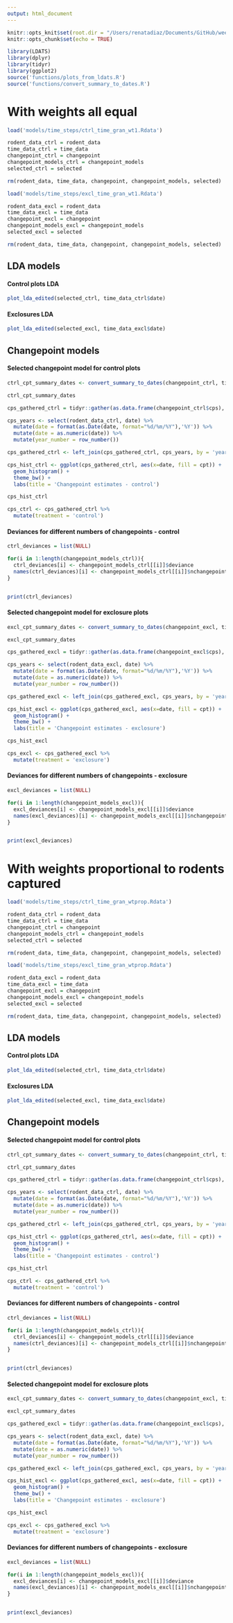 ```yaml
---
output: html_document
---
```


```r
knitr::opts_knit$set(root.dir = "/Users/renatadiaz/Documents/GitHub/weecology/LDA-kratplots")
knitr::opts_chunk$set(echo = TRUE)
```


```r
library(LDATS)
library(dplyr)
library(tidyr)
library(ggplot2)
source('functions/plots_from_ldats.R')
source('functions/convert_summary_to_dates.R')
```

# With weights all equal

```r
load('models/time_steps/ctrl_time_gran_wt1.Rdata')

rodent_data_ctrl = rodent_data
time_data_ctrl = time_data
changepoint_ctrl = changepoint
changepoint_models_ctrl = changepoint_models
selected_ctrl = selected

rm(rodent_data, time_data, changepoint, changepoint_models, selected)

load('models/time_steps/excl_time_gran_wt1.Rdata')

rodent_data_excl = rodent_data
time_data_excl = time_data
changepoint_excl = changepoint
changepoint_models_excl = changepoint_models
selected_excl = selected

rm(rodent_data, time_data, changepoint, changepoint_models, selected)

```

## LDA models

#### Control plots LDA
```r
plot_lda_edited(selected_ctrl, time_data_ctrl$date)
```

#### Exclosures LDA
```r
plot_lda_edited(selected_excl, time_data_excl$date)
```


## Changepoint models

#### Selected changepoint model for control plots

```r

ctrl_cpt_summary_dates <- convert_summary_to_dates(changepoint_ctrl, time_data_ctrl)

ctrl_cpt_summary_dates
```

```r

cps_gathered_ctrl = tidyr::gather(as.data.frame(changepoint_ctrl$cps), key = 'cpt', value = 'year_number', 1:changepoint_ctrl$nchangepoints)

cps_years <- select(rodent_data_ctrl, date) %>%
  mutate(date = format(as.Date(date, format="%d/%m/%Y"),'%Y')) %>%
  mutate(date = as.numeric(date)) %>%
  mutate(year_number = row_number()) 

cps_gathered_ctrl <- left_join(cps_gathered_ctrl, cps_years, by = 'year_number')

cps_hist_ctrl <- ggplot(cps_gathered_ctrl, aes(x=date, fill = cpt)) + 
  geom_histogram() +
  theme_bw() + 
  labs(title = 'Changepoint estimates - control')

cps_hist_ctrl

cps_ctrl <- cps_gathered_ctrl %>%
  mutate(treatment = 'control')

```

#### Deviances for different numbers of changepoints - control
```r

ctrl_deviances = list(NULL)

for(i in 1:length(changepoint_models_ctrl)){
  ctrl_deviances[i] <- changepoint_models_ctrl[[i]]$deviance
  names(ctrl_deviances)[i] <- changepoint_models_ctrl[[i]]$nchangepoints
}


print(ctrl_deviances)

```


#### Selected changepoint model for exclosure plots

```r

excl_cpt_summary_dates <- convert_summary_to_dates(changepoint_excl, time_data_excl)

excl_cpt_summary_dates
```

```r

cps_gathered_excl = tidyr::gather(as.data.frame(changepoint_excl$cps), key = 'cpt', value = 'year_number', 1:changepoint_excl$nchangepoints)

cps_years <- select(rodent_data_excl, date) %>%
  mutate(date = format(as.Date(date, format="%d/%m/%Y"),'%Y')) %>%
  mutate(date = as.numeric(date)) %>%
  mutate(year_number = row_number()) 

cps_gathered_excl <- left_join(cps_gathered_excl, cps_years, by = 'year_number')

cps_hist_excl <- ggplot(cps_gathered_excl, aes(x=date, fill = cpt)) + 
  geom_histogram() +
  theme_bw() + 
  labs(title = 'Changepoint estimates - exclosure')

cps_hist_excl

cps_excl <- cps_gathered_excl %>%
  mutate(treatment = 'exclosure')

```

#### Deviances for different numbers of changepoints - exclosure
```r

excl_deviances = list(NULL)

for(i in 1:length(changepoint_models_excl)){
  excl_deviances[i] <- changepoint_models_excl[[i]]$deviance
  names(excl_deviances)[i] <- changepoint_models_excl[[i]]$nchangepoints
}


print(excl_deviances)

```

# With weights proportional to rodents captured


```r
load('models/time_steps/ctrl_time_gran_wtprop.Rdata')

rodent_data_ctrl = rodent_data
time_data_ctrl = time_data
changepoint_ctrl = changepoint
changepoint_models_ctrl = changepoint_models
selected_ctrl = selected

rm(rodent_data, time_data, changepoint, changepoint_models, selected)

load('models/time_steps/excl_time_gran_wtprop.Rdata')

rodent_data_excl = rodent_data
time_data_excl = time_data
changepoint_excl = changepoint
changepoint_models_excl = changepoint_models
selected_excl = selected

rm(rodent_data, time_data, changepoint, changepoint_models, selected)

```

## LDA models

#### Control plots LDA
```r
plot_lda_edited(selected_ctrl, time_data_ctrl$date)
```

#### Exclosures LDA
```r
plot_lda_edited(selected_excl, time_data_excl$date)
```


## Changepoint models

#### Selected changepoint model for control plots

```r

ctrl_cpt_summary_dates <- convert_summary_to_dates(changepoint_ctrl, time_data_ctrl)

ctrl_cpt_summary_dates

```

```r

cps_gathered_ctrl = tidyr::gather(as.data.frame(changepoint_ctrl$cps), key = 'cpt', value = 'year_number', 1:changepoint_ctrl$nchangepoints)

cps_years <- select(rodent_data_ctrl, date) %>%
  mutate(date = format(as.Date(date, format="%d/%m/%Y"),'%Y')) %>%
  mutate(date = as.numeric(date)) %>%
  mutate(year_number = row_number()) 

cps_gathered_ctrl <- left_join(cps_gathered_ctrl, cps_years, by = 'year_number')

cps_hist_ctrl <- ggplot(cps_gathered_ctrl, aes(x=date, fill = cpt)) + 
  geom_histogram() +
  theme_bw() + 
  labs(title = 'Changepoint estimates - control')

cps_hist_ctrl

cps_ctrl <- cps_gathered_ctrl %>%
  mutate(treatment = 'control')

```

#### Deviances for different numbers of changepoints - control
```r

ctrl_deviances = list(NULL)

for(i in 1:length(changepoint_models_ctrl)){
  ctrl_deviances[i] <- changepoint_models_ctrl[[i]]$deviance
  names(ctrl_deviances)[i] <- changepoint_models_ctrl[[i]]$nchangepoints
}


print(ctrl_deviances)

```


#### Selected changepoint model for exclosure plots

```r

excl_cpt_summary_dates <- convert_summary_to_dates(changepoint_excl, time_data_excl)

excl_cpt_summary_dates
```

```r

cps_gathered_excl = tidyr::gather(as.data.frame(changepoint_excl$cps), key = 'cpt', value = 'year_number', 1:changepoint_excl$nchangepoints)

cps_years <- select(rodent_data_excl, date) %>%
  mutate(date = format(as.Date(date, format="%d/%m/%Y"),'%Y')) %>%
  mutate(date = as.numeric(date)) %>%
  mutate(year_number = row_number()) 

cps_gathered_excl <- left_join(cps_gathered_excl, cps_years, by = 'year_number')

cps_hist_excl <- ggplot(cps_gathered_excl, aes(x=date, fill = cpt)) + 
  geom_histogram() +
  theme_bw() + 
  labs(title = 'Changepoint estimates - exclosure')

cps_hist_excl

cps_excl <- cps_gathered_excl %>%
  mutate(treatment = 'exclosure')

```

#### Deviances for different numbers of changepoints - exclosure
```r

excl_deviances = list(NULL)

for(i in 1:length(changepoint_models_excl)){
  excl_deviances[i] <- changepoint_models_excl[[i]]$deviance
  names(excl_deviances)[i] <- changepoint_models_excl[[i]]$nchangepoints
}


print(excl_deviances)

```
